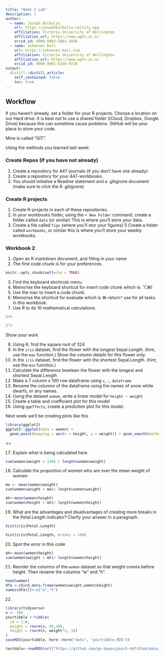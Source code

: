 ```yaml
---
title: "Week 2 Lab"
description: |
author:
  - name: Joseph Bulbulia
    url: https://josephbulbulia.netlify.app
    affiliation: Victoria University of Wellington
    affiliation_url: https://www.wgtn.ac.nz
    orcid_id: 0000-0002-5861-2056
  - name: Johannes Karl 
    url: https://johannes-karl.com
    affiliation: Victoria University of Wellington
    affiliation_url: https://www.wgtn.ac.nz
    orcid_id: 0000-0001-5166-0728
output:
  distill::distill_article:
    self_contained: false
    toc: true
---
```



## Workflow

If you haven't already, set a folder for your R projects. Choose a location on our Hard drive. It is best *not* to use a shared folder (iCloud, Dropbox, Google Drive) because this can sometime cause problems. GitHub will be your place to store your code. 

Mine is called "GIT".


Using the methods you learned last week:

### Create Repos (if you have not already)

  1. Create a repository for 447-journals (if you don't have one already)
  2. Create a repository for your 447-workbooks. 
  3. You should initialise a Readme statement and a .gitignore document (make sure to click the R .gitignore) 


### Create R projects

  1. Create R-projects in each of these repositories.
  2. In your workbooks folder, using the `+ New Folder` command, create a folder called `data` (or similar) This is where you'll store your data.
  4. Create a file called `figs` (where you'll stor your figures)
  5 Create a folder called `workbooks`, or similar this is where you'll store your weekly workbooks. 
  
### Workbook 2

  1. Open an R markdown document, and filling in your name
  2. The first code chunk is for your preferences. 


```r
knitr::opts_chunk$set(echo = TRUE)
```

  3. Find the keyboard shortcuts menu. 
  4. Memorise the keyboard shortcut for insert code chunk which is: ⌥⌘I
  5. Use the mac to insert a code chunk. 
  6. Memorise the shortcut for evaluate which is ⌘-return^  use for all tasks in this workbook. 
  7. Use R to do 10 mathematical calculations 
  
```r
4+5
```

```r
3^3
```

Show your work 



  8. Using R, find the square root of 324
  9. In the `iris` dataset, find the flower with the longest Sepal.Length. (hint, use the `max` function.)  Show the column details for this flower only. 
  10. In the `iris` dataset, find the flower with the shortest Sepal.Length. (hint, use the `min` function.)
  11. Calculate the difference bewteen the flower with the longest and shortest Sepal.Length
  12. Make a 7 column  x  100 row dataframe using `c`, `:`, `dataframe`
  13. Rename the columns of the dataframe using the names of snow white dwarfs, or any names.
  14. Using the dataset `woman`, write a linear model for `height ~ weight`
  15. Create a table and coefficient plot for this model
  16. Using `ggeffects`, create a prediction plot for this model.

<aside>
Next week we'll be creating plots like this
```r
library(ggplot2)
ggplot2::ggplot(data = women) + 
  geom_point(mapping = aes(x = height, y = weight)) + geom_smooth(method = lm, aes(x = height, y = weight)) + theme_classic() 
```
<\aside>


  17.  Explain what is being calculated here

```r
sum(women$weight > 140) / length(women$weight)
```
   
  18. Calculate the proportion of women who are over the mean weight of women

```r
mw <- mean(women$weight)
sum(women$weight > mw)/ length(women$weight)
```
  
```r
mh<-mean(women$height)
sum(women$height > mh)/ length(women$height)
```


  19. What are the advantages and disadvantages of creating more breaks in the Petal.Length indicator?  Clarify your answer in a paragraph. 

```r
hist(iris$Petal.Length)
```

```r
hist(iris$Petal.Length, breaks = 100)
```

  20. Spot the error in this code
  
```r
mh<-mean(women$height)
sum(women$weight > mh)/ length(women$height)
```

  21. Reorder the columns of the `woman` dataset so that weight comes before height. Then rename the columns "w" and "h". 

```r
head(women)
dfa <-cbind.data.frame(women$weight,women$height)
names(dfa)[]<-c("w","h")

```

  22. 
  
  
  
```r
library(tidyverse)
n <- 100
yourtibble <-tibble(
  id = 1:n, 
  weight = rnorm(n, 80,20), 
  height = rnorm(n, weight*2, 10)
)
saveRDS(yourtibble, here::here("data", "yourtibble.RDS"))
```



```r
testdata<-readRDS(url("https://github.com/go-bayes/psych-447/blob/main/data/yourtibble.rds"))
```





